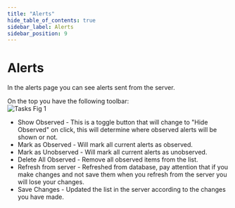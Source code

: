 ```yaml
---
title: "Alerts"
hide_table_of_contents: true
sidebar_label: Alerts
sidebar_position: 9
---
```



# Alerts

In the alerts page you can see alerts sent from the server.  

On the top you have the following toolbar:  
![Tasks Fig 1](./assets/studio_alerts_1.PNG)  

- Show Observed - This is a toggle button that will change to "Hide Observed" on click, this will determine where observed alerts will be shown or not.
- Mark as Observed - Will mark all current alerts as observed.
- Mark as Unobserved - Will mark all current alerts as unobserved.
- Delete All Observed - Remove all observed items from the list.
- Refresh from server - Refreshed from database, pay attention that if you make changes and not save them when you refresh from the server you will lose your changes.  
- Save Changes - Updated the list in the server according to the changes you have made.
